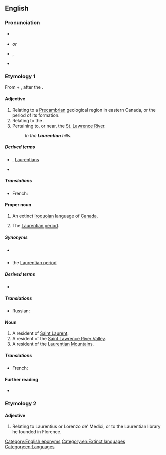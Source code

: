 ==English==
{{wikipedia}}

===Pronunciation===
* {{a|Canada}} {{IPA|en|/ləˈɹenʃən/}}
* {{a|UK}} {{IPA|en|/lɒˈɹɛnʃən/}} ''or'' {{IPA|en|/lɒˈɹɛnʃi.ən/}}
* {{a|US}} {{enPR|lä-rĕnʹshən}}, {{IPA|en|/lɑˈɹɛnʃən/}}
* {{homophones|en|Laurencian|Lawrentian}}

===Etymology 1===
From {{etyl|la|en}} {{m|la|Laurentius||Laurence}} + {{m|en|-ian}}, after the {{m|en|St. Lawrence River}}.

====Adjective====
{{en-adj|-}}

# Relating to a [[Precambrian]] geological region in eastern Canada, or the period of its formation.
# Relating to the {{w|Laurentian Mountains}}.
# Pertaining to, or near, the [[w:Saint Lawrence River|St. Lawrence River]].
#: ''In the '''Laurentian''' hills.''

=====Derived terms=====
* {{w|Laurentian Mountains}}, [[Laurentians]]
* {{l|en|Laurentian Shield}}

=====Translations=====
{{checktrans-top}}
* French: {{t+|fr|laurentien}}
{{trans-mid}}
{{trans-bottom}}

====Proper noun====
{{en-proper noun}}

# An extinct [[Iroquoian]] language of [[Canada]].
# {{lb|en|geology}} The [[Laurentian period]].

=====Synonyms=====
* {{sense|language}} {{l|en|St. Lawrence Iroquoian}}
* {{sense|geology}} the [[Laurentian period]]

=====Derived terms=====
* {{l|en|Laurentian period}}<!--the lower of the two divisions of the [[Archaean]] age. Synonym: the [[Laurentian]]-->

=====Translations=====
{{trans-top|Iroquoian language}}
* Russian: {{t|ru|лаврентийский|tr=}}
{{trans-mid}}
{{trans-bottom}}

{{trans-top|Laurentian period}}
{{trans-mid}}
{{trans-bottom}}

====Noun====
{{en-noun}}

# A resident of [[Saint Laurent]].
# A resident of the [[Saint Lawrence River Valley]].
# A resident of the [[Laurentian Mountains]].

=====Translations=====
{{trans-top}}
* French: {{t+|fr|Laurentien}}
{{trans-mid}}
{{trans-bottom}}

====Further reading====
* {{ethnologue|code=lre}}

===Etymology 2===

====Adjective====
{{en-adj|-}}

# Relating to Laurentius or Lorenzo de' Medici, or to the Laurentian library he founded in Florence.

[[Category:English eponyms]]
[[Category:en:Extinct languages]]
[[Category:en:Languages]]